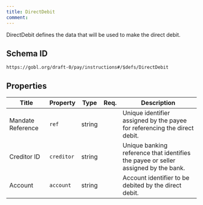 ```yaml
---
title: DirectDebit
comment: 
---
```


DirectDebit defines the data that will be used to make the direct debit.

## Schema ID

`https://gobl.org/draft-0/pay/instructions#/$defs/DirectDebit`

## Properties

| Title             | Property   | Type   | Req. | Description                                                                        |
|-------------------|------------|--------|------|------------------------------------------------------------------------------------|
| Mandate Reference | `ref`      | string |      | Unique identifier assigned by the payee for referencing the direct debit.          |
| Creditor ID       | `creditor` | string |      | Unique banking reference that identifies the payee or seller assigned by the bank. |
| Account           | `account`  | string |      | Account identifier to be debited by the direct debit.                              |

